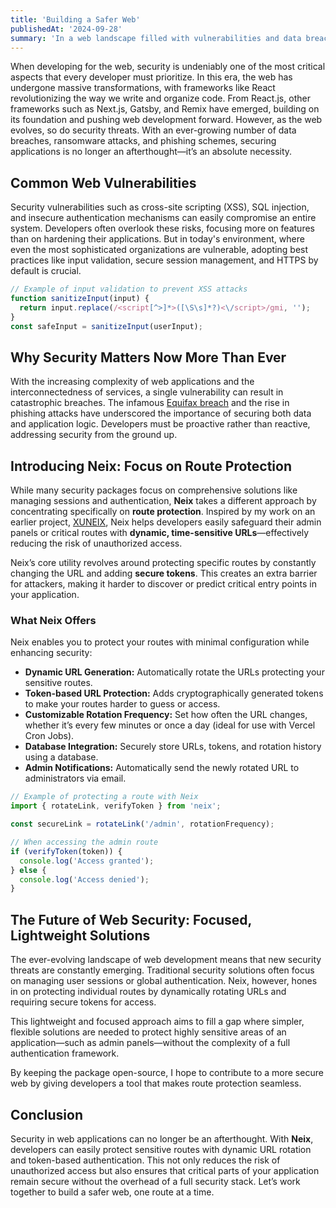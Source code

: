 ```yaml
---
title: 'Building a Safer Web'
publishedAt: '2024-09-28'
summary: 'In a web landscape filled with vulnerabilities and data breaches, security is no longer optional. Learn how Neix aims to make securing your applications easier than ever.'
---
```


When developing for the web, security is undeniably one of the most critical aspects that every developer must prioritize. In this era, the web has undergone massive transformations, with frameworks like React revolutionizing the way we write and organize code. From React.js, other frameworks such as Next.js, Gatsby, and Remix have emerged, building on its foundation and pushing web development forward. However, as the web evolves, so do security threats. With an ever-growing number of data breaches, ransomware attacks, and phishing schemes, securing applications is no longer an afterthought—it’s an absolute necessity.

## Common Web Vulnerabilities

Security vulnerabilities such as cross-site scripting (XSS), SQL injection, and insecure authentication mechanisms can easily compromise an entire system. Developers often overlook these risks, focusing more on features than on hardening their applications. But in today's environment, where even the most sophisticated organizations are vulnerable, adopting best practices like input validation, secure session management, and HTTPS by default is crucial.

```js
// Example of input validation to prevent XSS attacks
function sanitizeInput(input) {
  return input.replace(/<script[^>]*>([\S\s]*?)<\/script>/gmi, '');
}
const safeInput = sanitizeInput(userInput);
```

## Why Security Matters Now More Than Ever

With the increasing complexity of web applications and the interconnectedness of services, a single vulnerability can result in catastrophic breaches. The infamous [Equifax breach](https://en.wikipedia.org/wiki/2017_Equifax_data_breach) and the rise in phishing attacks have underscored the importance of securing both data and application logic. Developers must be proactive rather than reactive, addressing security from the ground up.

## Introducing Neix: Focus on Route Protection

While many security packages focus on comprehensive solutions like managing sessions and authentication, **Neix** takes a different approach by concentrating specifically on **route protection**. Inspired by my work on an earlier project, [XUNEIX](https://xuneix.theteleporter.me), Neix helps developers easily safeguard their admin panels or critical routes with **dynamic, time-sensitive URLs**—effectively reducing the risk of unauthorized access.

Neix’s core utility revolves around protecting specific routes by constantly changing the URL and adding **secure tokens**. This creates an extra barrier for attackers, making it harder to discover or predict critical entry points in your application.

### What Neix Offers

Neix enables you to protect your routes with minimal configuration while enhancing security:

- **Dynamic URL Generation:** Automatically rotate the URLs protecting your sensitive routes.
- **Token-based URL Protection:** Adds cryptographically generated tokens to make your routes harder to guess or access.
- **Customizable Rotation Frequency:** Set how often the URL changes, whether it’s every few minutes or once a day (ideal for use with Vercel Cron Jobs).
- **Database Integration:** Securely store URLs, tokens, and rotation history using a database.
- **Admin Notifications:** Automatically send the newly rotated URL to administrators via email.

```ts
// Example of protecting a route with Neix
import { rotateLink, verifyToken } from 'neix';

const secureLink = rotateLink('/admin', rotationFrequency);

// When accessing the admin route
if (verifyToken(token)) {
  console.log('Access granted');
} else {
  console.log('Access denied');
}
```

## The Future of Web Security: Focused, Lightweight Solutions

The ever-evolving landscape of web development means that new security threats are constantly emerging. Traditional security solutions often focus on managing user sessions or global authentication. Neix, however, hones in on protecting individual routes by dynamically rotating URLs and requiring secure tokens for access.

This lightweight and focused approach aims to fill a gap where simpler, flexible solutions are needed to protect highly sensitive areas of an application—such as admin panels—without the complexity of a full authentication framework.

By keeping the package open-source, I hope to contribute to a more secure web by giving developers a tool that makes route protection seamless.

## Conclusion

Security in web applications can no longer be an afterthought. With **Neix**, developers can easily protect sensitive routes with dynamic URL rotation and token-based authentication. This not only reduces the risk of unauthorized access but also ensures that critical parts of your application remain secure without the overhead of a full security stack. Let’s work together to build a safer web, one route at a time.